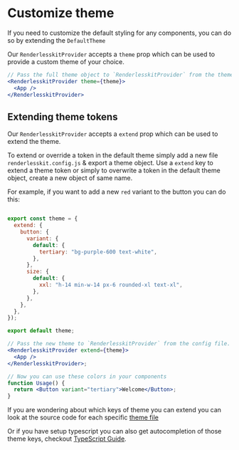 # Customize theme

If you need to customize the default styling for any components, you can do so
by extending the `DefaultTheme`

Our `RenderlesskitProvider` accepts a `theme` prop which can be used to provide
a custom theme of your choice.

```jsx
// Pass the full theme object to `RenderlesskitProvider` from the theme file.
<RenderlesskitProvider theme={theme}>
  <App />
</RenderlesskitProvider>
```

## Extending theme tokens

Our `RenderlesskitProvider` accepts a `extend` prop which can be used to extend
the theme.

To extend or override a token in the default theme simply add a new file
`renderlesskit.config.js` & export a theme object. Use a `extend` key to extend
a theme token or simply to overwrite a token in the default theme object, create
a new object of same name.

For example, if you want to add a new `red` variant to the button you can do
this:

```js

export const theme = {
  extend: {
    button: {
      variant: {
        default: {
          tertiary: "bg-purple-600 text-white",
        },
      },
      size: {
        default: {
          xxl: "h-14 min-w-14 px-6 rounded-xl text-xl",
        },
      },
    },
  },
});

export default theme;
```

```jsx
// Pass the new theme to `RenderlesskitProvider` from the config file.
<RenderlesskitProvider extend={theme}>
  <App />
</RenderlesskitProvider>;

// Now you can use these colors in your components
function Usage() {
  return <Button variant="tertiary">Welcome</Button>;
}
```

If you are wondering about which keys of theme you can extend you can look at
the source code for each specific
[theme file](https://github.com/timelessco/renderlesskit-react-tailwind/tree/main/src/theme/defaultTheme)

Or if you have setup typescript you can also get autocompletion of those theme
keys, checkout [TypeScript Guide](/guides/typescript-guide).
